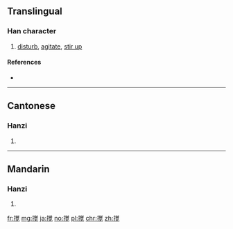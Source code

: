 {{also|攪}}
==Translingual==

===Han character===
{{Han char|rn=64|rad=手|as=09|sn=12|four=|canj=手火月山 (QFBU)|ids=⿰[[扌]][[觉]]}}

# [[disturb]], [[agitate]], [[stir up]]

====References====
* {{Han ref|kx=0445.341|hdz=31924.030|uh=6405|ud=25605}}

----

==Cantonese==

===Hanzi===
{{yue-hanzi|jyut=[[gaau2]]|y=gaau2|tra=攪}}

# {{defn|lang=yue|sort=手09}}

----

==Mandarin==

===Hanzi===
{{cmn-hanzi|tra=攪|pin=[[jiǎo]] ([[jiao3]])|wg=chiao<sup>3</sup>}}

# {{defn|lang=cmn|sort=手09}}

[[fr:搅]]
[[mg:搅]]
[[ja:搅]]
[[no:搅]]
[[pl:搅]]
[[chr:搅]]
[[zh:搅]]